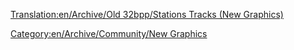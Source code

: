 [[Translation:en/Archive/Old 32bpp/Stations Tracks (New Graphics)]]
[[Category:en/Archive/Community/New Graphics]]